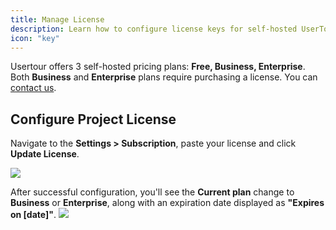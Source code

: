 ```yaml
---
title: Manage License
description: Learn how to configure license keys for self-hosted UserTour instances
icon: "key"
---
```

Usertour offers 3 self-hosted pricing plans: **Free, Business, Enterprise**. Both **Business** and **Enterprise** plans require purchasing a license. You can [contact us](https://tally.so/r/n904o1).


## Configure Project License

Navigate to the **Settings > Subscription**, paste your license and click **Update License**.

![](/images/license-03.png)

After successful configuration, you'll see the **Current plan** change to **Business** or **Enterprise**, along with an expiration date displayed as **"Expires on [date]"**.
![](/images/license-01.png)

